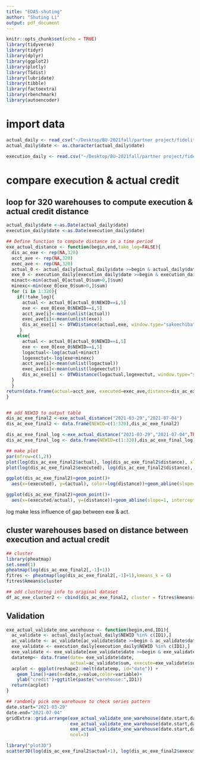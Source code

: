 ```yaml
---
title: "EDA5-shuting"
author: "Shuting Li"
output: pdf_document
---
```


```r
knitr::opts_chunk$set(echo = TRUE)
library(tidyverse)
library(tidyr)
library(dplyr)
library(ggplot2)
library(plotly)
library(TSdist)
library(lubridate)
library(tibble)
library(factoextra)
library(rbenchmark)
library(autoencoder)
```

# import data
```r
actual_daily <- read_csv("~/Desktop/BU-2021fall/partner project/fidelity-github/11.14备份/lst/data/actual_daily.csv")
actual_daily$date <- as.character(actual_daily$date)

execution_daily <- read.csv("~/Desktop/BU-2021fall/partner project/fidelity-github/11.14备份/lst/data/execution_daily.csv")
```

# compare execution & actual credit

## loop for 320 warehouses to compute execution & actual credit distance
```r
actual_daily$date <-as.Date(actual_daily$date)
execution_daily$date <-as.Date(execution_daily$date)

## Define function to compute distance in a time period
exe_actual_distance <- function(begin,end,take_log=FALSE){
  dis_ac_exe <- rep(NA,320)
  acct_ave <- rep(NA,320)
  exec_ave <- rep(NA,320)
  actual_0 <- actual_daily[actual_daily$date >=begin & actual_daily$date<= end,]
  exe_0 <- execution_daily[execution_daily$date >=begin & execution_daily$date<= end,] 
  minact<-min(actual_0[actual_0$sum>0,]$sum)
  minexc<-min(exe_0[exe_0$sum>0,]$sum)
  for (i in 1:320){
    if(!take_log){
      actual <- actual_0[actual_0$NEWID==i,5] 
      exe <- exe_0[exe_0$NEWID==i,5]
      acct_ave[i]<-mean(unlist(actual))
      exec_ave[i]<-mean(unlist(exe))
      dis_ac_exe[i] <- DTWDistance(actual,exe, window.type="sakoechiba",window.size=1)
     }
    else{
      actual <- actual_0[actual_0$NEWID==i,5] 
      exe <- exe_0[exe_0$NEWID==i,5]
      logactual<-log(actual+minact)
      logexectut<-log(exe+minexc)  
      acct_ave[i]<-mean(unlist(logactual))
      exec_ave[i]<-mean(unlist(logexectut))
      dis_ac_exe[i] <- DTWDistance(logactual,logexectut, window.type="sakoechiba", window.size=1)
  }
  }
return(data.frame(actual=acct_ave, executed=exec_ave,distance=dis_ac_exe))
}


## add NEWID to output table
dis_ac_exe_final2 <-exe_actual_distance("2021-03-29","2021-07-04")
dis_ac_exe_final2 <- data.frame(NEWID=c(1:320),dis_ac_exe_final2)

dis_ac_exe_final_log <-exe_actual_distance("2021-03-29","2021-07-04",TRUE)
dis_ac_exe_final_log <- data.frame(NEWID=c(1:320),dis_ac_exe_final_log)

## make plot
par(mfrow=c(1,2))
plot(log(dis_ac_exe_final2$actual), log(dis_ac_exe_final2$distance), xlab="log_actual", ylab="log_distance")
plot(log(dis_ac_exe_final2$executed), log(dis_ac_exe_final2$distance), xlab="log_execution", ylab="log_distance")

ggplot(dis_ac_exe_final2)+geom_point()+
  aes(x=(executed), y=(actual), color=log(distance))+geom_abline(slope=1, intercept=0)+geom_quantile()+scale_x_log10()+scale_y_log10()

ggplot(dis_ac_exe_final2)+geom_point()+
  aes(x=(executed/actual), y=(distance))+geom_abline(slope=1, intercept=0)+geom_quantile()+scale_x_log10()+scale_y_log10()

```
log make less influence of gap between exe & act.

## cluster warehouses based on distance between execution and actual credit
```r
## cluster
library(pheatmap)
set.seed(1)
pheatmap(log(dis_ac_exe_final2[,-1]+1))
fitres <- pheatmap(log(dis_ac_exe_final2[,-1]+1),kmeans_k = 6)
fitres$kmeans$cluster 

## add clustering info to original dataset
df_ac_exe_cluster2 <- cbind(dis_ac_exe_final2, cluster = fitres$kmeans$cluster)
```

## Validation
```r
exe_actual_validate_one_warehouse <- function(begin,end,ID1){
  ac_validate <- actual_daily[actual_daily$NEWID %in% c(ID1),]
  ac_validate <- ac_validate[ac_validate$date >=begin & ac_validate$date<= end,]
  exe_validate <- execution_daily[execution_daily$NEWID %in% c(ID1),]
  exe_validate <- exe_validate[exe_validate$date >=begin & exe_validate$date<= end,]
  datatemp<- data.frame(date= exe_validate$date, 
                        actual=ac_validate$sum, execute=exe_validate$sum)
  acplot <- ggplot(reshape2::melt(datatemp, id="date")) + 
    geom_line()+aes(x=date,y=value,color=variable)+
    ylab("credit")+ggtitle(paste("warehouse:",ID1))
  return(acplot)
}

## randomly pick one warehouse to check series pattern
date.start="2021-03-29"
date.end="2021-07-04"
gridExtra::grid.arrange(exe_actual_validate_one_warehouse(date.start,date.end,288),
                        exe_actual_validate_one_warehouse(date.start,date.end,157),
                        exe_actual_validate_one_warehouse(date.start,date.end,273),
                        ncol=3)
```

```r
library("plot3D")
scatter3D(log(dis_ac_exe_final2$actual+1), log(dis_ac_exe_final2$executed+1), log(dis_ac_exe_final2$distance+1))
```

